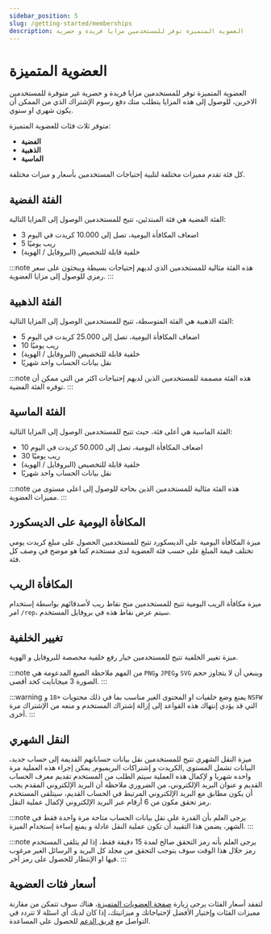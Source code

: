 ```yaml
---
sidebar_position: 5
slug: /getting-started/memberships
description: العضوية المتميزة توفر للمستخدمين مزايا فريدة و حصرية
---
```


# العضوية المتميزة

العضوية المتميزة توفر للمستخدمين مزايا فريدة و حصرية غير متوفرة للمستخدمين الاخرين، للوصول إلى هذه المزايا يتطلب منك دفع رسوم الإشتراك الذي من الممكن أن يكون شهري او سنوي.

متوفر ثلاث فئات للعضوية المتميزة:

- **الفضية**
- **الذهبية** 
- **الماسية**

كل فئة تقدم مميزات مختلفة لتلبية إحتياجات المستخدمين بأسعار و ميزات مختلفة.

## الفئة الفضية

الفئة الفضية هي فئة المبتدئين، تتيح للمستخدمين الوصول إلى المزايا التالية:

- 3 اضعاف المكافأة اليومية، تصل إلى 10.000 كريدت في اليوم
- 5 ريب يوميًا
- خلفية قابلة للتخصيص (البروفايل / الهوية)

:::note
هذه الفئة مثالية للمستخدمين الذي لديهم إحتياجات بسيطة ويبحثون على سعر رمزي للوصول إلى مزايا العضوية.
:::

## الفئة الذهبية

الفئة الذهبية هي الفئة المتوسطة، تتيح للمستخدمين الوصول إلى المزايا التالية:

- 5 اضعاف المكافأة اليومية، تصل إلى 25.000 كريدت في اليوم
- 10 ريب يوميًا
- خلفية قابلة للتخصيص (البروفايل / الهوية)
- نقل بيانات الحساب واحد شهريًا

:::note
هذه الفئة مصممة للمستخدمين الذين لديهم إحتياجات اكثر من التي ممكن أن توفره الفئة الفضية.
:::

## الفئة الماسية

الفئة الماسية هي أعلى فئة، حيث تتيح للمستخدمين الوصول إلى المزايا التالية:

- 10 اضعاف المكافأة اليومية، تصل إلى 50.000 كريدت في اليوم
- 30 ريب يوميًا
- خلفية قابلة للتخصيص (البروفايل / الهوية)
- نقل بيانات الحساب واحد شهريًا

:::note
هذه الفئة مثالية للمستخدمين الذين بحاجة للوصول إلى اعلى مستوى من مميزات العضوية.
:::

## المكافأة اليومية على الديسكورد

ميزة المكافأة اليومية على الديسكورد تتيح للمستخدمين الحصول على مبلغ كريدت يومي تختلف قيمة المبلغ على حسب فئة العضوية لدى مستخدم كما هو موضح في وصف كل فئة.

## المكافأة الريب

ميزة مكافأة الريب اليومية تتيح للمستخدمين منح نقاط ريب لأصدقائهم بواسطة إستخدام امر `/rep`، سيتم عرض نقاط هذه في بروفايل المستخدم. 

## تغيير الخلفية

ميزة تغيير الخلفية تتيح للمستخدمين خيار رفع خلفية مخصصة للبروفايل و الهوية.

:::note
من المهم ملاحظة الصيغ المدعومة هي `PNG`و `JPEG`و `SVG` وينبغي أن لا يتجاوز حجم الصورة 3 ميجابايت كحد أقصى.
:::

:::warning
يمنع وضع خلفيات او المحتوى الغير مناسب بما في ذلك محتويات `+18` و `NSFW` التي قد يؤدي إنتهاك هذه القواعد إلى إزالة إشتراك المستخدم و منعه من الإشتراك مرة أخرى.
:::

## النقل الشهري

ميزة النقل الشهري تتيح للمستخدمين نقل بيانات حساباتهم القديمة إلى حساب جديد، البيانات تشمل المستوى ,الكريدت و إشتراكات البريميوم, يمكن إجراء هذه العملية مرة واحده شهريا و لإكمال هذه العملية سيتم الطلب من المستخدم تقديم معرف الحساب القديم و عنوان البريد الإلكتروني، من الضروري ملاحظة أن البريد الإلكتروني المقدم يجب أن يكون مطابق مع البريد الإلكتروني المرتبط في الحساب القديم، سيتلقى المستخدم رمز تحقق مكون من 6 أرقام عبر البريد الإلكتروني لإكمال عملية النقل.

:::note
يرجى العلم بأن القدرة على نقل بيانات الحساب متاحة مرة واحدة فقط في الشهر، يضمن هذا التقييد أن تكون عملية النقل عادلة و يمنع إساءة إستخدام الميزة.
:::

:::note
يرجى العلم بأنه رمز التحقق صالح لمدة 15 دقيقة فقط، إذا لم يتلقى المستخدم رمز خلال هذا الوقت سوف يتوجب التحقق من مجلد كل البريد و الرسائل الغير مرغوب فيها او الإنتظار للحصول على رمز أخر.
:::

## أسعار فئات العضوية

لتفقد أسعار الفئات يرجى زيارة [صفحة العضويات المتميزة](https://probot.io/memberships)، هناك سوف تتمكن من مقارنة مميزات الفئات وإختيار الأفضل لإحتياجاتك و ميزانيتك، إذا كان لديك أي اسئلة لا تتردد في التواصل مع [فريق الدعم](https://discord.gg/probot) للحصول على المساعدة.
